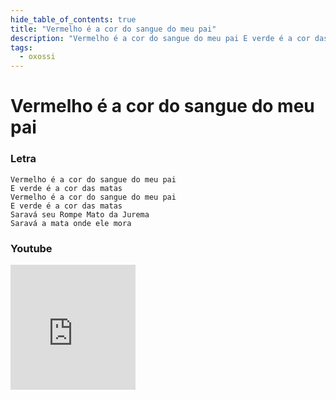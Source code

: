 ```yaml
---
hide_table_of_contents: true
title: "Vermelho é a cor do sangue do meu pai"
description: "Vermelho é a cor do sangue do meu pai E verde é a cor das matas Vermelho é a cor do sangue do meu pai E verde é a cor das matas Saravá seu Rompe Mato da Jurema Saravá a mata onde ele mora"
tags:
  - oxossi
---
```


# Vermelho é a cor do sangue do meu pai

### Letra

```text
Vermelho é a cor do sangue do meu pai
E verde é a cor das matas
Vermelho é a cor do sangue do meu pai
E verde é a cor das matas
Saravá seu Rompe Mato da Jurema
Saravá a mata onde ele mora
```

### Youtube

<iframe
  width="200"
  height="200"
  src="https://www.youtube.com/embed/iRkzFmkcb2M"
  title="YouTube video player"
  frameborder="0"
  allow="accelerometer; autoplay; clipboard-write; encrypted-media; gyroscope; picture-in-picture; web-share"
  referrerpolicy="strict-origin-when-cross-origin"
  allowfullscreen
></iframe>